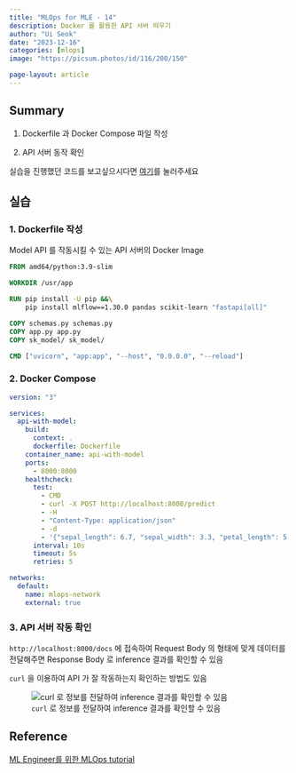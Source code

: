 ```yaml
---
title: "MLOps for MLE - 14"
description: Docker 를 활용한 API 서버 띄우기
author: "Ui Seok"
date: "2023-12-16"
categories: [mlops]
image: "https://picsum.photos/id/116/200/150"

page-layout: article
---
```


## Summary

1. Dockerfile 과 Docker Compose 파일 작성

2. API 서버 동작 확인

::: {.callout-note}
실습을 진행했던 코드를 보고싶으시다면 [여기](https://github.com/Ui-Seok/mlops-tutorial)를 눌러주세요
:::


## 실습

### 1. Dockerfile 작성

Model API 를 작동시킬 수 있는 API 서버의 Docker Image

``` dockerfile
FROM amd64/python:3.9-slim

WORKDIR /usr/app

RUN pip install -U pip &&\
    pip install mlflow==1.30.0 pandas scikit-learn "fastapi[all]"

COPY schemas.py schemas.py
COPY app.py app.py
COPY sk_model/ sk_model/

CMD ["uvicorn", "app:app", "--host", "0.0.0.0", "--reload"]

```


### 2. Docker Compose

``` yaml
version: "3"

services:
  api-with-model:
    build:
      context: .
      dockerfile: Dockerfile
    container_name: api-with-model
    ports:
      - 8000:8000
    healthcheck:
      test:
        - CMD
        - curl -X POST http://localhost:8000/predict
        - -H
        - "Content-Type: application/json"
        - -d
        - '{"sepal_length": 6.7, "sepal_width": 3.3, "petal_length": 5.7, "petal_width": 2.1}'
      interval: 10s
      timeout: 5s
      retries: 5

networks:
  default:
    name: mlops-network
    external: true

```


### 3. API 서버 작동 확인

`http://localhost:8000/docs` 에 접속하여 Request Body 의 형태에 맞게 데이터를 전달해주면 Response Body 로 inference 결과를 확인할 수 있음

`curl` 을 이용하여 API 가 잘 작동하는지 확인하는 방법도 있음

![`curl` 로 정보를 전달하여 inference 결과를 확인할 수 있음](fig1.png)






## Reference

[ML Engineer를 위한 MLOps tutorial](https://mlops-for-mle.github.io/tutorial/)